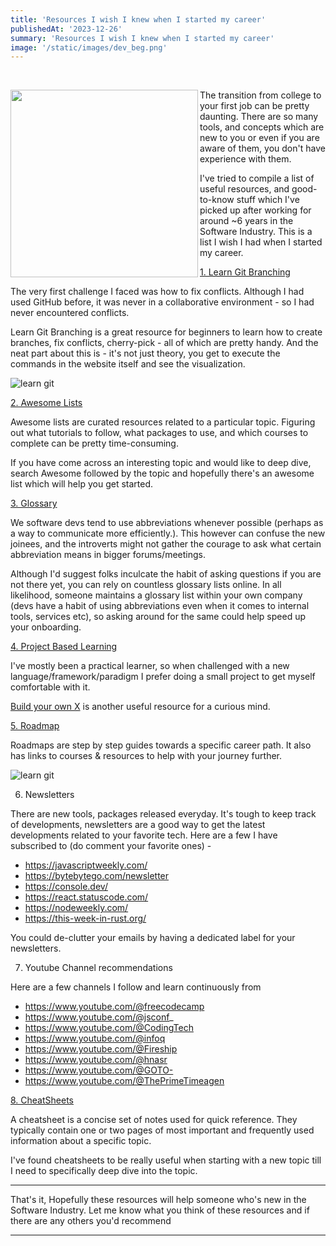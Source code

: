 ```yaml
---
title: 'Resources I wish I knew when I started my career'
publishedAt: '2023-12-26'
summary: 'Resources I wish I knew when I started my career'
image: '/static/images/dev_beg.png'
---
```

 

<img src="/static/images/dev_beg.png" align="left" height="300" width="300" />


The transition from college to your first job can be pretty daunting. There are so many tools, and concepts which are new to you or even if you are aware of them, you don't have experience with them. 

I've tried to compile a list of useful resources, and good-to-know stuff which I've picked up after working for around ~6 years in the Software Industry. This is a list I wish I had when I started my career.

[1. Learn Git Branching](https://learngitbranching.js.org/?locale=en_US)
     
The very first challenge I faced was how to fix conflicts. Although I had used GitHub before, it was never in a collaborative environment - so I had never encountered conflicts. 

Learn Git Branching is a great resource for beginners to learn how to create branches, fix conflicts, cherry-pick - all of which are pretty handy. And the neat part about this is - it's not just theory, you get to execute the commands in the website itself and see the visualization.

![learn git](/static/images/learn_git.png)

[2. Awesome Lists](https://github.com/sindresorhus/awesome)

Awesome lists are curated resources related to a particular topic. Figuring out what tutorials to follow, what packages to use, and which courses to complete can be pretty time-consuming. 

If you have come across an interesting topic and would like to deep dive, search Awesome followed by the topic and hopefully there's an awesome list which will help you get started.

[3. Glossary](https://clutch.co/resources/software-development-glossary-88-essential-terms)

We software devs tend to use abbreviations whenever possible (perhaps as a way to communicate more efficiently.). 
This however can confuse the new joinees, and the introverts might not gather the courage to ask what certain abbreviation means in bigger forums/meetings. 

Although I'd suggest folks inculcate the habit of asking questions if you are not there yet, you can rely on countless glossary lists online. In all likelihood, someone maintains a glossary list within your own company (devs have a habit of using abbreviations even when it comes to internal tools, services etc), so asking around for the same could help speed up your onboarding.

[4. Project Based Learning](https://github.com/practical-tutorials/project-based-learning)

I've mostly been a practical learner, so when challenged with a new language/framework/paradigm I prefer doing a small project to get myself comfortable with it.

[Build your own X](https://github.com/codecrafters-io/build-your-own-x) is another useful resource for a curious mind.


[5. Roadmap](https://roadmap.sh/)

Roadmaps are step by step guides towards a specific career path. It also has links to courses & resources to help with your journey further.

![learn git](/static/images/roadmap.png)


6. Newsletters

There are new tools, packages released everyday. It's tough to keep track of developments, newsletters are a good way to get the latest developments related to your favorite tech.
Here are a few I have subscribed to (do comment your favorite ones) - 

* https://javascriptweekly.com/
* https://bytebytego.com/newsletter
* https://console.dev/
* https://react.statuscode.com/
* https://nodeweekly.com/
* https://this-week-in-rust.org/

You could de-clutter your emails by having a dedicated label for your newsletters.

7. Youtube Channel recommendations

Here are a few channels I follow and learn continuously from

* https://www.youtube.com/@freecodecamp
* https://www.youtube.com/@jsconf_
* https://www.youtube.com/@CodingTech
* https://www.youtube.com/@infoq
* https://www.youtube.com/@Fireship
* https://www.youtube.com/@hnasr
* https://www.youtube.com/@GOTO-
* https://www.youtube.com/@ThePrimeTimeagen


[8. CheatSheets](https://github.com/topics/cheatsheets)

A cheatsheet is a concise set of notes used for quick reference. They typically contain one or two pages of most important and frequently used information about a specific topic.

I've found cheatsheets to be really useful when starting with a new topic till I need to specifically deep dive into the topic.


---

That's it, Hopefully these resources will help someone who's new in the Software Industry. Let me know what you think of these resources and if there are any others you'd recommend


---
